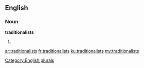 ==English==

===Noun===
'''traditionalists'''

# {{plural of|[[traditionalist]]}}

[[Category:English plurals]]

[[ar:traditionalists]]
[[fr:traditionalists]]
[[ku:traditionalists]]
[[my:traditionalists]]
